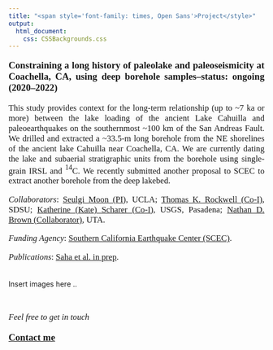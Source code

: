 ---
title: "<span style='font-family: times, Open Sans'>Project</style>"
output: 
  html_document:
    css: CSSBackgrounds.css
---

<style>
body {
text-align: justify}
</style>

<p style="font-family: times, Open Sans; font-size:14pt">
**Constraining a long history of paleolake and paleoseismicity at Coachella, CA, using deep borehole samples–status: ongoing (2020–2022)** 
</p>
<p style="font-family: times, Open Sans; font-size:12.5pt">
This study provides context for the long-term relationship (up to ~7 ka or more) between the lake loading of the ancient Lake Cahuilla and paleoearthquakes on the southernmost ~100 km of the San Andreas Fault. We drilled and extracted a ~33.5-m long borehole from the NE shorelines of the ancient lake Cahuilla near Coachella, CA. We are currently dating the lake and subaerial stratigraphic units from the borehole using single-grain IRSL and $^{14}$C. We recently submitted another proposal to SCEC to extract another borehole from the deep lakebed.
</p>
<p style="font-family: times, Open Sans; font-size:12.5pt">
*Collaborators*: [Seulgi Moon (PI)](https://faculty.epss.ucla.edu/~sgmoon/), UCLA; [Thomas K. Rockwell (Co-I)](https://geology.sdsu.edu/faculty/trockwell/), SDSU; [Katherine (Kate) Scharer (Co-I)](https://www.usgs.gov/staff-profiles/katherine-kate-scharer?qt-staff_profile_science_products=0#qt-staff_profile_science_products), USGS, Pasadena; [Nathan D. Brown (Collaborator)](https://nathandbrown.wixsite.com/home), UTA.
</p>
<p style="font-family: times, Open Sans; font-size:12.5pt">
*Funding Agency*: [Southern California Earthquake Center (SCEC)](https://www.scec.org/meetings/2020/am/poster/022).
</p>
<p style="font-family: times, Open Sans; font-size:12.5pt">
*Publications*: [Saha et al. in prep](WMA.html).
</p>

<br>
Insert images here ..




<br>
<p style="font-family: times, Open Sans; font-size:12.5pt">
*Feel free to get in touch*
</p> 
<p style="font-family: times, Open Sans; font-size:14pt">
[**Contact me**](Contactme.html)
</p>